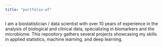 ```yaml
---
title: "portfolio-wf"
---
```


I am a biostatistician / data scientist with over 10 years of experience in the analysis of biological and clinical data, specializing in biomarkers and the microbiome. This repository gathers several projects showcasing my skills in applied statistics, machine learning, and deep learning.
